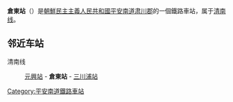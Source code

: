 {{朝鮮半島車站資訊
|公司色 = blue
|文字色 = 
|站名 = 倉東站
|圖片 = 
|pxl = 
|圖片說明 =
|前一站 = [[元興站_(平安南道)|元興]]
|前一站距離 = 
|後一站距離 = 
|後一站 = [[三川浦站|三川浦]]
|所屬路線 = [[清南线|清南线]]
|距離 = 
|起點站 = [[清南站|清南]]
|諺文 = 창동역
|朝鮮漢字 = 倉東驛
|文觀部式 = 
|馬-賴式 = Ch'angdong-yŏk
|副站名 = 
|車站編號 = 
|停站路線數 = 
|所屬公司 = [[朝鮮民主主義人民共和國鐵道省|朝鮮民主主義人民共和國鐵道省]]
|所在地 =[[平安南道|平安南道]][[肃川郡|肃川郡]]
|車站構造 = 地面车站
|月台配置 = 
|啟用年月日 =
|廢站年月日 = 
|上下車人次 = 
|統計年度 = 
|轉車 = 
|備註 = 
|全寬備註 = 
}}

'''倉東站'''（{{lang-ko|창동역}}）是[[朝鮮民主主義人民共和國|朝鮮民主主義人民共和國]][[平安南道|平安南道]][[肃川郡|肃川郡]]的一個鐵路車站，属于[[清南线|清南线]]。

==邻近车站==
清南线
:[[元興站_(平安南道)|元興站]] - '''倉東站''' - [[三川浦站|三川浦站]]

{{朝鲜铁路小作品}}

{{清南线}}

[[Category:平安南道鐵路車站|Category:平安南道鐵路車站]]